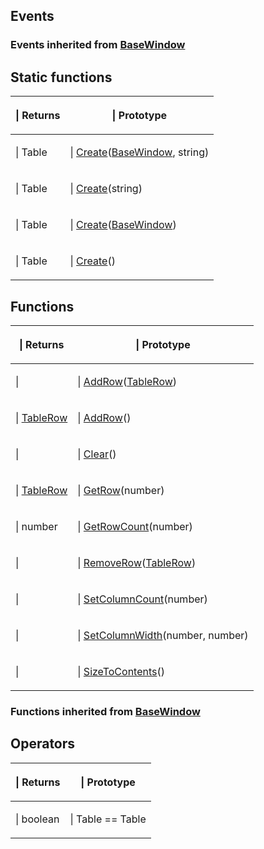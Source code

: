 ==Events==

{{Lua/Events_Prefix}}

===Events inherited from [[Lua/Client/BaseWindow|BaseWindow]]===

{{Lua/Client/BaseWindow/Events}}

{{Lua/Events_Suffix}}

==Static functions==

{{Lua/Table_Prefix}}
{| {{Lua/Table_Header}}
!{{Lua/Column_Style/Returns_List}} | Returns
!{{Lua/Column_Style/Prototype_List}} | Prototype
|-
|{{Lua/Cell_Style/Returns_List}} | Table
|{{Lua/Cell_Style/Prototype_List}} | [[Lua/Client/Table/Static Functions/Create|Create]]([[Lua/Client/BaseWindow|BaseWindow]], string)
|-
|{{Lua/Cell_Style/Returns_List}} | Table
|{{Lua/Cell_Style/Prototype_List}} | [[Lua/Client/Table/Static Functions/Create|Create]](string)
|-
|{{Lua/Cell_Style/Returns_List}} | Table
|{{Lua/Cell_Style/Prototype_List}} | [[Lua/Client/Table/Static Functions/Create|Create]]([[Lua/Client/BaseWindow|BaseWindow]])
|-
|{{Lua/Cell_Style/Returns_List}} | Table
|{{Lua/Cell_Style/Prototype_List}} | [[Lua/Client/Table/Static Functions/Create|Create]]()
|} {{Lua/Table_Suffix}}

==Functions==

{{Lua/Table_Prefix}}
{| {{Lua/Table_Header}}
!{{Lua/Column_Style/Returns_List}} | Returns
!{{Lua/Column_Style/Prototype_List}} | Prototype
|-
|{{Lua/Cell_Style/Returns_List}} | 
|{{Lua/Cell_Style/Prototype_List}} | [[Lua/Client/Table/Functions/AddRow|AddRow]]([[Lua/Client/TableRow|TableRow]])
|-
|{{Lua/Cell_Style/Returns_List}} | [[Lua/Client/TableRow|TableRow]]
|{{Lua/Cell_Style/Prototype_List}} | [[Lua/Client/Table/Functions/AddRow|AddRow]]()
|-
|{{Lua/Cell_Style/Returns_List}} | 
|{{Lua/Cell_Style/Prototype_List}} | [[Lua/Client/Table/Functions/Clear|Clear]]()
|-
|{{Lua/Cell_Style/Returns_List}} | [[Lua/Client/TableRow|TableRow]]
|{{Lua/Cell_Style/Prototype_List}} | [[Lua/Client/Table/Functions/GetRow|GetRow]](number)
|-
|{{Lua/Cell_Style/Returns_List}} | number
|{{Lua/Cell_Style/Prototype_List}} | [[Lua/Client/Table/Functions/GetRowCount|GetRowCount]](number)
|-
|{{Lua/Cell_Style/Returns_List}} | 
|{{Lua/Cell_Style/Prototype_List}} | [[Lua/Client/Table/Functions/RemoveRow|RemoveRow]]([[Lua/Client/TableRow|TableRow]])
|-
|{{Lua/Cell_Style/Returns_List}} | 
|{{Lua/Cell_Style/Prototype_List}} | [[Lua/Client/Table/Functions/SetColumnCount|SetColumnCount]](number)
|-
|{{Lua/Cell_Style/Returns_List}} | 
|{{Lua/Cell_Style/Prototype_List}} | [[Lua/Client/Table/Functions/SetColumnWidth|SetColumnWidth]](number, number)
|-
|{{Lua/Cell_Style/Returns_List}} | 
|{{Lua/Cell_Style/Prototype_List}} | [[Lua/Client/Table/Functions/SizeToContents|SizeToContents]]()
|} {{Lua/Table_Suffix}}

===Functions inherited from [[Lua/Client/BaseWindow|BaseWindow]]===

{{Lua/Client/BaseWindow/Functions}}

==Operators==

{{Lua/Table_Prefix}}
{| {{Lua/Table_Header}}
!{{Lua/Column_Style/Returns_List}} | Returns
!{{Lua/Column_Style/Prototype_List}} | Prototype
|-
|{{Lua/Cell_Style/Returns_List}} | boolean
|{{Lua/Cell_Style/Prototype_List}} | Table == Table
|} {{Lua/Table_Suffix}}